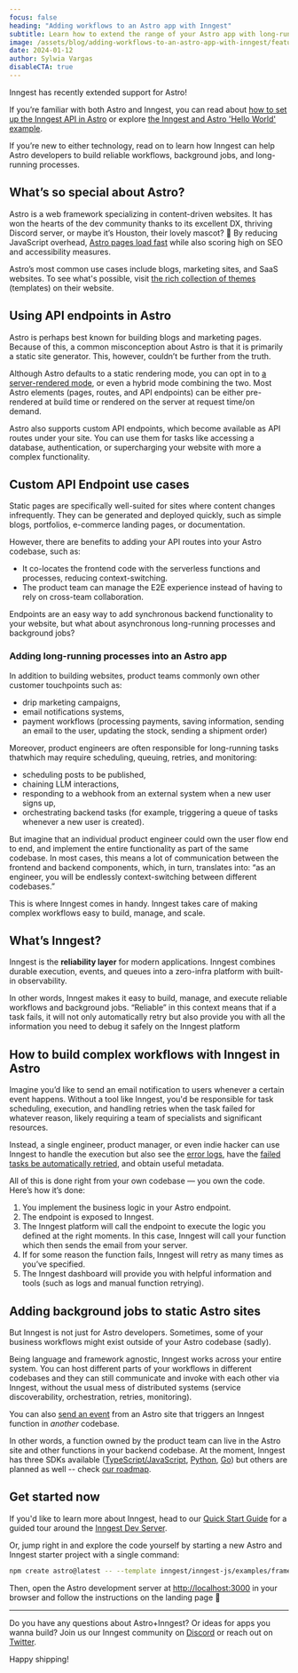 ```yaml
---
focus: false
heading: "Adding workflows to an Astro app with Inngest"
subtitle: Learn how to extend the range of your Astro app with long-running processes, and when to do so.
image: /assets/blog/adding-workflows-to-an-astro-app-with-inngest/feature.png
date: 2024-01-12
author: Sylwia Vargas
disableCTA: true
---
```


Inngest has recently extended support for Astro!

If you’re familiar with both Astro and Inngest, you can read about [how to set up the Inngest API in Astro](/docs/sdk/serve#framework-astro) or explore [the Inngest and Astro 'Hello World' example](https://github.com/inngest/inngest-js/tree/main/examples/framework-astro).

If you’re new to either technology, read on to learn how Inngest can help Astro developers to build reliable workflows, background jobs, and long-running processes.

## What’s so special about Astro?

Astro is a web framework specializing in content-driven websites. It has won the hearts of the dev community thanks to its excellent DX, thriving Discord server, or maybe it’s Houston, their lovely mascot? 💜 By reducing JavaScript overhead, [Astro pages load fast](https://docs.astro.build/en/concepts/why-astro/#fast-by-default) while also scoring high on SEO and accessibility measures.

Astro’s most common use cases include blogs, marketing sites, and SaaS websites. To see what's possible, visit [the rich collection of themes](https://astro.build/themes/) (templates) on their website.

## Using API endpoints in Astro

Astro is perhaps best known for building blogs and marketing pages. Because of this, a common misconception about Astro is that it is primarily a static site generator. This, however, couldn’t be further from the truth.

Although Astro defaults to a static rendering mode, you can opt in to [a server-rendered mode](https://docs.astro.build/en/core-concepts/rendering-modes/), or even a hybrid mode combining the two. Most Astro elements (pages, routes, and API endpoints) can be either pre-rendered at build time or rendered on the server at request time/on demand.

Astro also supports custom API endpoints, which become available as API routes under your site. You can use them for tasks like accessing a database, authentication, or supercharging your website with more a complex functionality.

## Custom API Endpoint use cases

Static pages are specifically well-suited for sites where content changes infrequently. They can be generated and deployed quickly, such as simple blogs, portfolios, e-commerce landing pages, or documentation.

However, there are benefits to adding your API routes into your Astro codebase, such as:

- It co-locates the frontend code with the serverless functions and processes, reducing context-switching.
- The product team can manage the E2E experience instead of having to rely on cross-team collaboration.

Endpoints are an easy way to add synchronous backend functionality to your website, but what about asynchronous long-running processes and background jobs?

### Adding long-running processes into an Astro app

In addition to building websites, product teams commonly own other customer touchpoints such as:

- drip marketing campaigns,
- email notifications systems,
- payment workflows (processing payments, saving information, sending an email to the user, updating the stock, sending a shipment order)

Moreover, product engineers are often responsible for long-running tasks thatwhich may require scheduling, queuing, retries, and monitoring:

- scheduling posts to be published,
- chaining LLM interactions,
- responding to a webhook from an external system when a new user signs up,
- orchestrating backend tasks (for example, triggering a queue of tasks whenever a new user is created).

But imagine that an individual product engineer could own the user flow end to end, and implement the entire functionality as part of the same codebase. In most cases, this means a lot of communication between the frontend and backend components, which, in turn, translates into: “as an engineer, you will be endlessly context-switching between different codebases.”

This is where Inngest comes in handy. Inngest takes care of making complex workflows easy to build, manage, and scale.

## What’s Inngest?

Inngest is the **reliability layer** for modern applications. Inngest combines durable execution, events, and queues into a zero-infra platform with built-in observability.

In other words, Inngest makes it easy to build, manage, and execute reliable workflows and background jobs. “Reliable” in this context means that if a task fails, it will not only automatically retry but also provide you with all the information you need to debug it safely on the Inngest platform

## How to build complex workflows with Inngest in Astro

Imagine you’d like to send an email notification to users whenever a certain event happens. Without a tool like Inngest, you'd be responsible for task scheduling, execution, and handling retries when the task failed for whatever reason, likely requiring a team of specialists and significant resources.

Instead, a single engineer, product manager, or even indie hacker can use Inngest to handle the execution but also see the [error logs](/docs/guides/logging), have the [failed tasks be automatically retried](/docs/functions/retries), and obtain useful metadata.

All of this is done right from your own codebase — you own the code. Here’s how it’s done:

1. You implement the business logic in your Astro endpoint.
2. The endpoint is exposed to Inngest.
3. The Inngest platform will call the endpoint to execute the logic you defined at the right moments. In this case, Inngest will call your function which then sends the email from your server.
4. If for some reason the function fails, Inngest will retry as many times as you’ve specified.
5. The Inngest dashboard will provide you with helpful information and tools (such as logs and manual function retrying).

## Adding background jobs to static Astro sites

But Inngest is not just for Astro developers. Sometimes, some of your business workflows might exist outside of your Astro codebase (sadly).

Being language and framework agnostic, Inngest works across your entire system. You can host different parts of your workflows in different codebases and they can still communicate and invoke with each other via Inngest, without the usual mess of distributed systems (service discoverability, orchestration, retries, monitoring).

You can also [send an event](/docs/events) from an Astro site that triggers an Inngest function in *another* codebase.

In other words, a function owned by the product team can live in the Astro site and other functions in your backend codebase. At the moment, Inngest has three SDKs available ([TypeScript/JavaScript](/docs/reference/typescript), [Python](/docs/reference/python), [Go](https://pkg.go.dev/github.com/inngest/inngestgo)) but others are planned as well -- check [our roadmap](https://roadmap.inngest.com/roadmap).

## Get started now

If you'd like to learn more about Inngest, head to our [Quick Start Guide](/docs/quick-start) for a guided tour around the [Inngest Dev Server](/docs/local-development#inngest-dev-server).

Or, jump right in and explore the code yourself by starting a new Astro and Inngest starter project with a single command:

```bash
npm create astro@latest -- --template inngest/inngest-js/examples/framework-astro inngest-astro
```

Then, open the Astro development server at [http://localhost:3000](http://localhost:3000/) in your browser and follow the instructions on the landing page 💜

---

Do you have any questions about Astro+Inngest? Or ideas for apps you wanna build? Join us our Inngest community on [Discord](/discord) or reach out on [Twitter](https://twitter.com/inngest).

Happy shipping!
